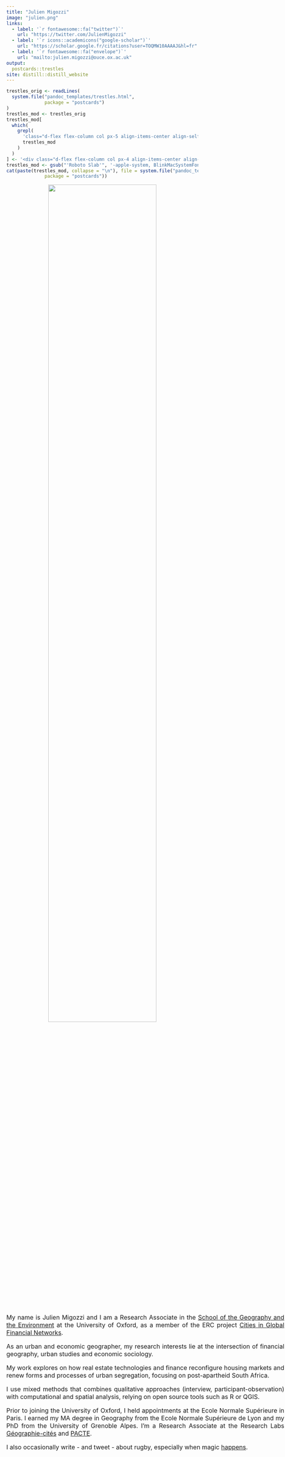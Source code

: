 ```yaml
---
title: "Julien Migozzi"
image: "julien.png"
links:
  - label: '`r fontawesome::fa("twitter")`'
    url: "https://twitter.com/JulienMigozzi"
  - label: '`r icons::academicons("google-scholar")`'
    url: "https://scholar.google.fr/citations?user=TOQMW10AAAAJ&hl=fr"
  - label: '`r fontawesome::fa("envelope")`'
    url: "mailto:julien.migozzi@ouce.ox.ac.uk"
output:
  postcards::trestles
site: distill::distill_website
---
```


<!-- The postcard had a useless second scrollbar (in addition to the big one of distill). For some reason, I couldn't remove it with the CSS in custom.css. My only solution is to modify the source of the postcards::trestle template to remove this scrollbar. -->
<!-- Same for font family -->

```r
trestles_orig <- readLines(
  system.file("pandoc_templates/trestles.html",
              package = "postcards")
)
trestles_mod <- trestles_orig
trestles_mod[
  which(
    grepl(
      'class="d-flex flex-column col px-5 align-items-center align-self-center mh-100" style="overflow-y: scroll;"',
      trestles_mod
    )
  )
] <- '<div class="d-flex flex-column col px-4 align-items-center align-self-center mh-100" style="overflow-y: none;">'
trestles_mod <- gsub("'Roboto Slab'", '-apple-system, BlinkMacSystemFont, "Segoe UI", Roboto, Oxygen, Ubuntu, Cantarell, "Fira Sans", "Droid Sans", "Helvetica Neue", Arial, sans-serif', trestles_mod)
cat(paste(trestles_mod, collapse = "\n"), file = system.file("pandoc_templates/trestles.html",
              package = "postcards"))
```

<center>
![](assets/CT.png){width=75%}
<center>

<style> 
p
{
    width:730px; 
    word-wrap:break-word;
    text-align:justify;
}
</style>

<br><font size="3"><p>

 

My name is Julien Migozzi and I am a Research Associate in the [School of the Geography and the Environment](https://www.geog.ox.ac.uk/staff/jmigozzi.html) at the University of Oxford, as a member of the ERC project [Cities in Global Financial Networks](https://www.citynet21.org/).

As an urban and economic geographer, my research interests lie at the intersection of financial geography, urban studies and economic sociology. 

My work explores on how real estate technologies and finance reconfigure housing markets and renew forms and processes of urban segregation, focusing on post-apartheid South Africa.

I use mixed methods that combines qualitative approaches (interview, participant-observation) with computational and spatial analysis, relying on open source tools such as R or QGIS.

Prior to joining the University of Oxford, I held appointments at the Ecole Normale Supérieure in Paris. I earned my MA degree in Geography from the Ecole Normale Supérieure de Lyon and my PhD from the University of Grenoble Alpes. I'm a Research Associate at the Research Labs [Géographie-cités](https://geographie-cites.cnrs.fr/en/geographie-cites/) and [PACTE](https://www.pacte-grenoble.fr/en).

I also occasionally write - and tweet - about rugby, especially when magic [happens](https://youtu.be/zoLDy8VTD0k?t=587). 

</p>
</font><br>


